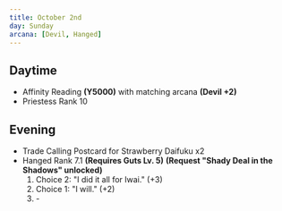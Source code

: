 ```yaml
---
title: October 2nd
day: Sunday
arcana: [Devil, Hanged]
---
```


## Daytime
- Affinity Reading **(Y5000)** with matching arcana **(Devil +2)**
- Priestess Rank 10

## Evening
- Trade Calling Postcard for Strawberry Daifuku x2
- Hanged Rank 7.1 **(Requires Guts Lv. 5)** **(Request "Shady Deal in the Shadows" unlocked)**
    1. Choice 2: "I did it all for Iwai." (+3)
    1. Choice 1: "I will." (+2)
    1. \-